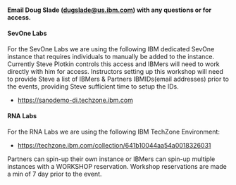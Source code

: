 
#### Email Doug Slade (dugslade@us.ibm.com) with any questions or for access.


#### SevOne Labs

For the SevOne Labs we are using the following IBM dedicated SevOne instance that requires individuals to manually be added to the instance.  Currently Steve Plotkin controls this access and IBMers will need to work directly with him for access.  Instructors setting up this workshop will need to provide Steve a list of IBMers & Partners IBMIDs(email addresses) prior to the events, providing Steve sufficient time to setup the IDs.

- https://sanodemo-di.techzone.ibm.com



#### RNA Labs

For the RNA Labs we are using the following IBM TechZone Environment:

- https://techzone.ibm.com/collection/641b10044aa54a0018326031

Partners can spin-up their own instance or IBMers can spin-up multiple instances with a WORKSHOP reservation.  Workshop reservations are made a min of 7 day prior to the event.